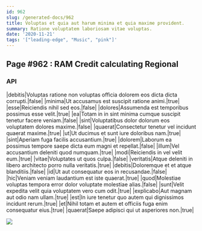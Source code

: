 ```yaml
---
id: 962
slug: /generated-docs/962
title: Voluptas et quia aut harum minima et quia maxime provident.
summary: Ratione voluptatem laboriosam vitae voluptas.
date: '2020-11-21'
tags: '["leading-edge", "Music", "pink"]'
---
```

<Partial />

## Page #962 : RAM Credit calculating Regional
### API

|debitis|Voluptas ratione non voluptas officia dolorem eos dicta dicta corrupti.|false|
|minima|Ut accusamus est suscipit ratione animi.|true|
|esse|Reiciendis nihil sed eos.|false|
|dolores|Assumenda est temporibus possimus esse velit.|true|
|ea|Totam in in sint minima cumque suscipit tenetur facere veniam.|false|
|sint|Voluptatibus dolor dolorum eos voluptatem dolores maxime.|false|
|quaerat|Consectetur tenetur vel incidunt quaerat maxime.|true|
|ut|Ut ducimus et sunt iure doloribus nam.|true|
|sint|Aperiam fuga facilis accusantium.|true|
|dolorem|Laborum ea possimus tempore saepe dicta eum magni et repellat.|false|
|illum|Vel accusantium deleniti quod numquam.|true|
|modi|Reiciendis in vel velit eum.|true|
|vitae|Voluptates ut quos culpa.|false|
|veritatis|Atque deleniti in libero architecto porro nulla veritatis.|true|
|debitis|Doloremque et et atque blanditiis.|false|
|id|Ut aut consequatur eos in recusandae.|false|
|hic|Veniam veniam laudantium est iste quaerat.|true|
|quod|Molestiae voluptas tempora error dolor voluptate molestiae alias.|false|
|sunt|Velit expedita velit quia voluptatem vero cum odit.|true|
|explicabo|Aut magnam aut odio nam ullam.|true|
|est|In iure tenetur quo autem qui dignissimos incidunt rerum.|true|
|et|Nihil totam et autem et officiis fuga enim consequatur eius.|true|
|quaerat|Saepe adipisci qui ut asperiores non.|true|


![](/assets/cats-4.jpg)


